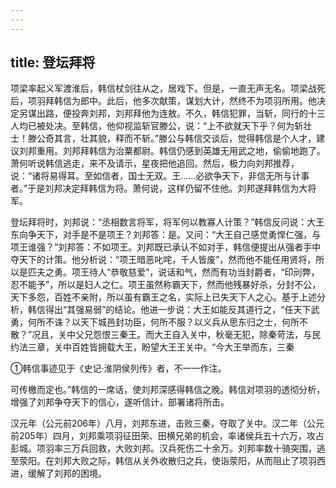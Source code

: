 ```yaml
---
---
---
```

title: 登坛拜将
---



项梁率起义军渡淮后，韩信杖剑往从之，居戏下。但是，一直无声无名。项梁战死后，项羽拜韩信为郎中。此后，他多次献策，谋划大计，然终不为项羽所用。他决定另谋出路，便投奔刘邦，刘邦拜他为连敖。不久，韩信犯罪，当斩，同行的十三人均已被处决。至韩信，他仰视监斩官滕公，说：“上不欲就天下乎？何为斩壮士！滕公奇其言，壮其貌，释而不斩。”滕公与韩信交谈后，觉得韩信是个人才，建议刘邦重用。刘邦拜韩信为治粟都尉。韩信仍感到英雄无用武之地，偷偷地跑了。萧何听说韩信逃走，来不及请示，星夜把他追回。然后，极力向刘邦推荐，说：“诸将易得耳。至如信者，国士无双。王……必欲争天下，非信无所与计事者。”于是刘邦决定拜韩信为将。萧何说，这样仍留不住他。刘邦遂拜韩信为大将军。

登坛拜将时，刘邦说：“丞相数言将军，将军何以教寡人计策？”韩信反问说：大王东向争天下，对手是不是项王？刘邦答：是。又问：“大王自己感觉勇悍仁强，与项王谁强？”刘邦答：不如项王。刘邦既已承认不如对手，韩信便提出从强者手中夺天下的计策。他分析说：“项王暗恶叱咤，千人皆废”，然而他不能任用贤将，所以是匹夫之勇。项王待人“恭敬慈爱”，说话和气，然而有功当封爵者，“印刓弊，忍不能予”，所以是妇人之仁。项王虽然称霸天下，然而他残暴好杀，分封不公，天下多怨，百姓不亲附，所以虽有霸王之名，实际上已失天下人之心。基于上述分析，韩信得出“其强易弱”的结论。他进一步说：大王如能反其道行之，“任天下武勇，何所不诛？以天下城邑封功臣，何所不服？以义兵从思东归之士，何所不散？”况且，关中父兄怨恨三秦王。而大王自入关中，秋毫无犯，除秦苛法，与民约法三章，关中百姓皆拥载大王，盼望大王王关中。“今大王举而东，三秦

①韩信事迹见于《史记·淮阴侯列传》者，不一一作注。

可传檄而定也。”韩信的一席话，使刘邦深感得韩信之晚。韩信对项羽的透彻分析，增强了刘邦争夺天下的信心，遂听信计，部署诸将所击。

汉元年（公元前206年）八月，刘邦东进，击败三秦，夺取了关中。汉二年（公元前205年）四月，刘邦乘项羽征田荣、田横兄弟的机会，率诸侯兵五十六万，攻占彭城。项羽率三万兵回救，大败刘邦。汉兵死伤二十余万。刘邦率数十骑突围，逃至荥阳。在刘邦大败之际，韩信从关外收散归之兵，使诣荥阳，从而阻止了项羽西进，缓解了刘邦的困境。